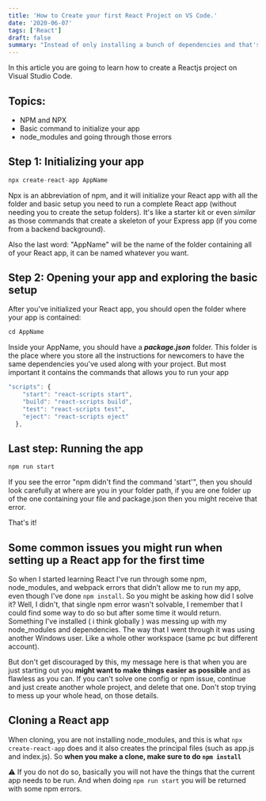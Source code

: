 ```yaml
---
title: 'How to Create your first React Project on VS Code.'
date: '2020-06-07'
tags: ['React']
draft: false
summary: "Instead of only installing a bunch of dependencies and that's trying to create the whole setup by yourself, npx is an abbreviation of npm, and it will initialize your React app with all the folder and basic setup you need to run a complete React app."
---
```


In this article you are going to learn how to create a Reactjs project on Visual Studio Code.

## Topics:

- NPM and NPX
- Basic command to initialize your app
- node_modules and going through those errors

## Step 1: Initializing your app

```jsx
npx create-react-app AppName
```

Npx is an abbreviation of npm, and it will initialize your React app with all the folder and basic setup you need to run a complete React app (without needing you to create the setup folders). It's like a starter kit or even _similar_ as those commands that create a skeleton of your Express app (if you come from a backend background).

Also the last word: "AppName" will be the name of the folder containing all of your React app, it can be named whatever you want.

## Step 2: Opening your app and exploring the basic setup

After you've initialized your React app, you should open the folder where your app is contained:

```jsx
cd AppName
```

Inside your AppName, you should have a **_package.json_** folder. This folder is the place where you store all the instructions for newcomers to have the same dependencies you've used along with your project. But most important it contains the commands that allows you to run your app

```jsx
"scripts": {
    "start": "react-scripts start",
    "build": "react-scripts build",
    "test": "react-scripts test",
    "eject": "react-scripts eject"
  },
```

## Last step: Running the app

```jsx
npm run start
```

If you see the error "npm didn't find the command 'start'", then you should look carefully at where are you in your folder path, if you are one folder up of the one containing your file and package.json then you might receive that error.

That's it!

## Some common issues you might run when setting up a React app for the first time

So when I started learning React I've run through some npm, node_modules, and webpack errors that didn't allow me to run my app, even though I've done `npm install`. So you might be asking how did I solve it? Well, I didn't, that single npm error wasn't solvable, I remember that I could find some way to do so but after some time it would return. Something I've installed ( i think globally ) was messing up with my node_modules and dependencies. The way that I went through it was using another Windows user. Like a whole other workspace (same pc but different account).

But don't get discouraged by this, my message here is that when you are just starting out you **might want to make things easier as possible** and as flawless as you can. If you can't solve one config or npm issue, continue and just create another whole project, and delete that one. Don't stop trying to mess up your whole head, on those details.

## Cloning a React app

When cloning, you are not installing node_modules, and this is what `npx create-react-app` does and it also creates the principal files (such as app.js and index.js). So **when you make a clone, make sure to do `npm install`**

⚠️ If you do not do so, basically you will not have the things that the current app needs to be run. And when doing `npm run start` you will be returned with some npm errors.
